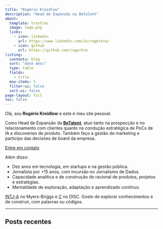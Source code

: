 ```yaml
---
title: "Rogério Kreidlow"
description: "Head de Expansão na BeTalent"
about:
  template: trestles
  image: logo.png
  links:
    - icon: linkedin
      url: https://www.linkedin.com/in/rogerkrw/
    - icon: github
      url: https://github.com/rogerkrw
listing:
  contents: blog
  sort: "date desc"
  type: table
  fields:
    - title
  max-items: 3
  filter-ui: false
  sort-ui: false
page-layout: full
toc: false
---
```


Olá, sou **Rogério Kreidlow** e este é meu site pessoal. 

Como Head de Expansão da [**BeTalent**](https://betalent.tech/), atuo tanto na prospecção e no relacionamento com clientes quanto na condução estratégica de PoCs de IA e discoveries de produto. Também faço a gestão de marketing e participo das decisões de board da empresa.

<a href="https://wa.me/5547996588627?text=Ol%C3%A1,%20sou%20Rog%C3%A9rio%20Kreidlow.%20Em%20breve,%20darei%20um%20retorno.%20Obrigado%20pelo%20contato.%20Abra%C3%A7o!" class="btn btn-primary center">Entre em contato</a>

Além disso:

- Dez anos em tecnologia, em startups e na gestão pública.
- Jornalista por +15 anos, com incursão no Jornalismo de Dados.
- Capacidade analítica e de construção do racional de produtos, projetos e estratégias.
- Mentalidade de exploração, adaptação e aprendizado contínuo.

[INTJ-A](https://www.16personalities.com/br/personalidade-intj) no Myers-Briggs e [C](https://www.discprofile.com/disc-styles/conscientiousness) no DISC. Gosto de explorar conhecimentos e de construir, com palavras ou códigos.

---

## Posts recentes